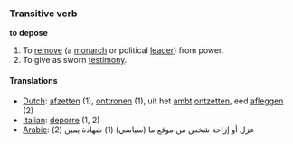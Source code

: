 ===Transitive verb===
'''to depose'''

# To [[remove]] (a [[monarch]] or political [[lead]]er) from power.
# To give as sworn [[testimony]].

====Translations====
*[[Dutch]]: [[afzetten]] (1), [[onttronen]] (1), uit het [[ambt]] [[ontzetten]], eed [[afleggen]] (2)
*[[Italian]]: [[deporre]] (1, 2)
*[[Arabic]]: عزل أو إزاحة شخص من موقع ما (سياسي) (1) شهادة يمين (2)